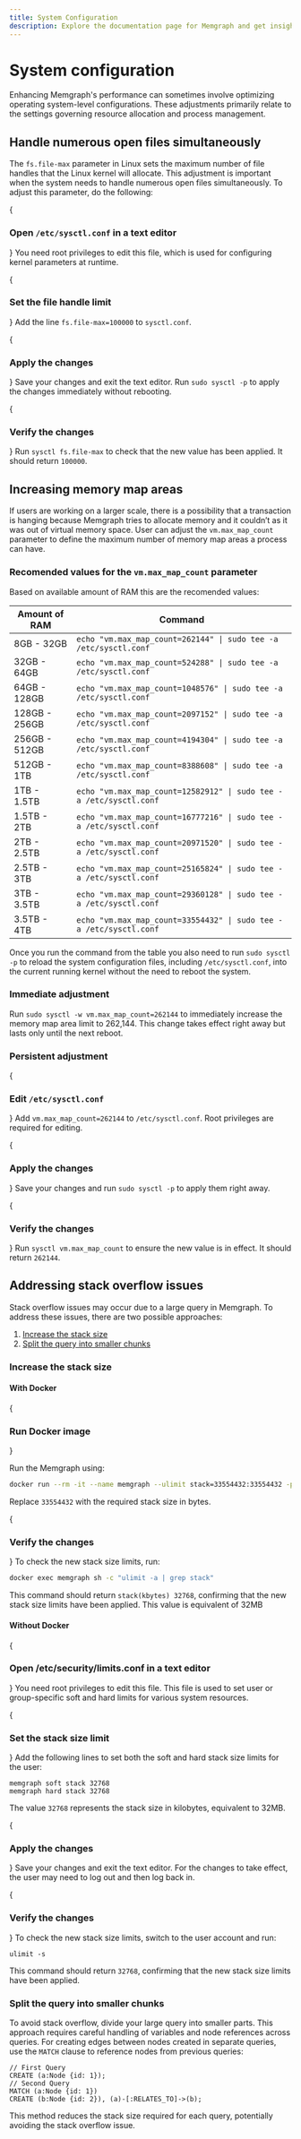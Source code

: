 ```yaml
---
title: System Configuration
description: Explore the documentation page for Memgraph and get insights into system configuration options.
---
```



# System configuration

Enhancing Memgraph's performance can sometimes involve optimizing operating
system-level configurations. These adjustments primarily relate to the settings
governing resource allocation and process management.

## Handle numerous open files simultaneously

The `fs.file-max` parameter in Linux sets the maximum number of file handles
that the Linux kernel will allocate. This adjustment is important when the
system needs to handle numerous open files simultaneously. To adjust this
parameter, do the following:

<Steps>

{<h3>Open `/etc/sysctl.conf` in a text editor</h3>}
You need root privileges to
edit this file, which is used for configuring kernel parameters at runtime.


{<h3>Set the file handle limit</h3>}
Add the line `fs.file-max=100000` to
`sysctl.conf`. 

{<h3>Apply the changes</h3>}
Save your changes and exit the text editor. Run
`sudo sysctl -p` to apply the changes immediately without rebooting.

{<h3>Verify the changes</h3>}
Run `sysctl fs.file-max` to check that the new
value has been applied. It should return `100000`.

</Steps>

## Increasing memory map areas

If users are working on a larger scale, there is a possibility that a
transaction is hanging because Memgraph tries to allocate memory and it couldn’t
as it was out of virtual memory space. User can adjust the `vm.max_map_count`
parameter to define the maximum number of memory map areas a process can have. 

### Recomended values for the `vm.max_map_count` parameter

Based on available amount of RAM this are the recomended values:

| Amount of RAM  | Command                                                            |
|----------------|--------------------------------------------------------------------|
| 8GB - 32GB     | `echo "vm.max_map_count=262144" \| sudo tee -a /etc/sysctl.conf`   |
| 32GB - 64GB    | `echo "vm.max_map_count=524288" \| sudo tee -a /etc/sysctl.conf`   |
| 64GB - 128GB   | `echo "vm.max_map_count=1048576" \| sudo tee -a /etc/sysctl.conf`  |
| 128GB - 256GB  | `echo "vm.max_map_count=2097152" \| sudo tee -a /etc/sysctl.conf`  |
| 256GB - 512GB  | `echo "vm.max_map_count=4194304" \| sudo tee -a /etc/sysctl.conf`  |
| 512GB - 1TB    | `echo "vm.max_map_count=8388608" \| sudo tee -a /etc/sysctl.conf`  |
| 1TB - 1.5TB    | `echo "vm.max_map_count=12582912" \| sudo tee -a /etc/sysctl.conf` |
| 1.5TB - 2TB    | `echo "vm.max_map_count=16777216" \| sudo tee -a /etc/sysctl.conf` |
| 2TB - 2.5TB    | `echo "vm.max_map_count=20971520" \| sudo tee -a /etc/sysctl.conf` |
| 2.5TB - 3TB    | `echo "vm.max_map_count=25165824" \| sudo tee -a /etc/sysctl.conf` |
| 3TB - 3.5TB    | `echo "vm.max_map_count=29360128" \| sudo tee -a /etc/sysctl.conf` |
| 3.5TB - 4TB    | `echo "vm.max_map_count=33554432" \| sudo tee -a /etc/sysctl.conf` |

Once you run the command from the table you also need to run `sudo sysctl -p`
to reload the system configuration files, including `/etc/sysctl.conf`, into the
current running kernel without the need to reboot the system. 

### Immediate adjustment

Run `sudo sysctl -w vm.max_map_count=262144` to immediately increase the memory
map area limit to 262,144. This change takes effect right away but lasts only
until the next reboot.

### Persistent adjustment

<Steps>

{<h3>Edit `/etc/sysctl.conf`</h3>}
Add `vm.max_map_count=262144` to
`/etc/sysctl.conf`. Root privileges are required for editing.

{<h3>Apply the changes</h3>}
Save your changes and run `sudo sysctl -p` to apply
them right away.

{<h3>Verify the changes</h3>}
Run `sysctl vm.max_map_count` to ensure the new
value is in effect. It should return `262144`.

</Steps>

## Addressing stack overflow issues

Stack overflow issues may occur due to a large query in Memgraph. To address
these issues, there are two possible approaches:

1. [Increase the stack size](#increase-the-stack-size)
2. [Split the query into smaller chunks](#split-the-query-into-smaller-chunks)

### Increase the stack size

#### With Docker

<Steps>
{<h3>Run Docker image</h3>}

Run the Memgraph using:

```bash
docker run --rm -it --name memgraph --ulimit stack=33554432:33554432 -p 7687:7687 -p 7444:7444 memgraph/memgraph
```
Replace `33554432` with the required stack size in bytes.

{<h3>Verify the changes</h3>}
To check the new stack size limits, run:

```bash
docker exec memgraph sh -c "ulimit -a | grep stack"
```

This command should return `stack(kbytes) 32768`, confirming that the new stack size limits
have been applied. This value is equivalent of 32MB


</Steps>

#### Without Docker

<Steps>

{<h3>Open /etc/security/limits.conf in a text editor</h3>}
You need root privileges to edit this file. This file is used to set user or
group-specific soft and hard limits for various system resources.

{<h3>Set the stack size limit</h3>}
Add the following lines to set both the soft and hard stack size limits for the
user:

```
memgraph soft stack 32768
memgraph hard stack 32768
```

The value `32768` represents the stack size in kilobytes, equivalent to 32MB.

{<h3>Apply the changes</h3>}
Save your changes and exit the text editor. For the changes to take effect, the
user may need to log out and then log back in.

{<h3>Verify the changes</h3>}
To check the new stack size limits, switch to the user account and run:

```
ulimit -s
```

This command should return `32768`, confirming that the new stack size limits
have been applied.

</Steps>

### Split the query into smaller chunks

To avoid stack overflow, divide your large query into smaller parts. This
approach requires careful handling of variables and node references across
queries. For creating edges between nodes created in separate queries, use the
`MATCH` clause to reference nodes from previous queries:

```cypher
// First Query
CREATE (a:Node {id: 1});
// Second Query
MATCH (a:Node {id: 1})
CREATE (b:Node {id: 2}), (a)-[:RELATES_TO]->(b);
```
This method reduces the stack size required for each query, potentially avoiding
the stack overflow issue.
